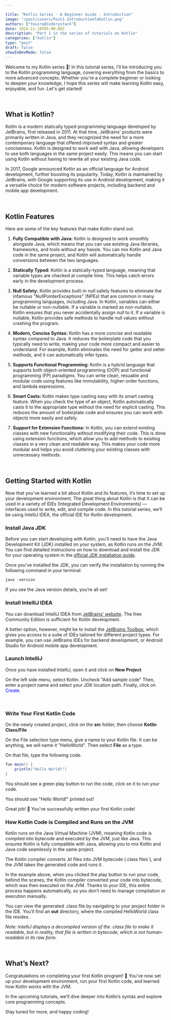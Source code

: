```yaml
---

title: "Kotlin Series - A Beginner Guide - Introduction"
image: "/post/covers/Post1-IntroductionToKotlin.png"
authors: ["Yousra@Coderystack"]
date: 2024-11-10T05:00:00Z
description: "Part 1 in the series of tutorials on Kotlin"
categories: ["kotlin"]
type: "post"
draft: false
showInDevMode: false
---
```


Welcome to my Kotlin series 👋! In this tutorial series, I'll be introducing you to the Kotlin programming language, covering everything from the basics to more advanced concepts.
Whether you're a complete beginner or looking to deepen your knowledge, I hope this series will make learning Kotlin easy, enjoyable, and fun. Let's get started!  

&nbsp;

## What is Kotlin?
Kotlin is a modern statically typed programming language developed by JetBrains, first released in 2011. At that time, JetBrains' products were primarily written in Java, 
and they recognized the need for a more contemporary language that offered improved syntax and greater conciseness. Kotlin is designed to work well with Java, allowing 
developers to use both languages in the same project easily. This means you can start using Kotlin without having to rewrite all your existing Java code. 

In 2017, Google announced Kotlin as an official language for Android development, further boosting its popularity. 
Today, Kotlin is maintained by JetBrains, with Google supporting its use in Android development, making it a versatile choice for modern software projects, including backend and mobile app development.

&nbsp;


## Kotlin Features
Here are some of the key features that make Kotlin stand out:

1. **Fully Compatible with Java:** Kotlin is designed to work smoothly alongside Java, which means that you can use existing Java libraries, frameworks, and tools without any hassle. You can mix Kotlin and Java code in the same project, and Kotlin will automatically handle conversions between the two languages. 

2. **Statically Typed:** Kotlin is a statically-typed language, meaning that variable types are checked at compile time. This helps catch errors early in the development process. 

3. **Null Safety:** Kotlin provides built-in null safety features to eliminate the infamous "NullPointerExceptions" (NPEs) that are common in many programming languages, including Java. In Kotlin, variables can either be nullable or non-nullable. If a variable is marked as non-nullable, Kotlin ensures that you never accidentally assign null to it. If a variable is nullable, Kotlin provides safe methods to handle null values without crashing the program.

4. **Modern, Concise Syntax:** Kotlin has a more concise and readable syntax compared to Java. It reduces the boilerplate code that you typically need to write, making your code more compact and easier to understand. For example, Kotlin eliminates the need for getter and setter methods, and it can automatically infer types.

5. **Supports Functional Programming:** Kotlin is a hybrid language that supports both object-oriented programming (OOP) and functional programming (FP) paradigms. You can write clean, resuable and modular code using features like immutability, higher-order functions, and lambda expressions.  

6. **Smart Casts:** Kotlin makes type casting easy with its smart casting feature. When you check the type of an object, Kotlin automatically casts it to the appropriate type without the need for explicit casting. This reduces the amount of boilerplate code and ensures you can work with objects more easily and safely.


7. **Support for Extension Functions:** In Kotlin, you can extend existing classes with new functionality without modifying their code. This is done using extension functions, which allow you to add methods to existing classes in a very clean and readable way. This makes your code more modular and helps you avoid cluttering your existing classes with unnecessary methods.


&nbsp;


## Getting Started with Kotlin

Now that you’ve learned a bit about Kotlin and its features, it’s time to set up your development environment. The great thing about Kotlin is that it can be used in a variety of IDEs (Integrated Development Environments) — interfaces used to write, edit, and compile code. In this tutorial series, we’ll be using IntelliJ IDEA, the official IDE for Kotlin development.


### Install Java JDK
Before you can start developing with Kotlin, you’ll need to have the Java Development Kit (JDK) installed on your system, as Kotlin runs on the JVM. You can find detailed instructions on how to download and install the JDK for your operating system in the [official JDK installation guide](https://www.oracle.com/java/technologies/downloads/).

Once you've installed the JDK, you can verify the installation by running the following command in your terminal:

```java
java -version
```

If you see the Java version details, you’re all set!


### Install IntelliJ IDEA
You can download IntelliJ IDEA from [JetBrains’ website](https://www.jetbrains.com/idea/download). The free Community Edition is sufficient for Kotlin development.

A better option, however, might be to install the [JetBrains Toolbox](https://www.jetbrains.com/toolbox-app/), which gives you access to a suite of IDEs tailored for different project types. For example, you can use JetBrains IDEs for backend development, or Android Studio for Android mobile app development.


### Launch IntelliJ
Once you have installed IntelliJ, open it and click on **New Project** 
<Picture src="/post/post1/NewProjectIntelliJ.png" alt="NewProjectIntelliJ" width="400" height="350"/>


On the left side menu, select Kotlin.
Uncheck "Add sample code" 
Then, enter a project name and select your JDK location path.
Finally, click on <span style="color: blue;">Create</span>.
<Picture src="/post/post1/NewProjectDetail.png" alt="NewProjectDetail" width="400" height="350"/>


&nbsp;

### Write Your First Kotlin Code
On the newly created project, click on the **src** folder, then choose **Kotlin Class/File** <br/> 
<Picture src="/post/post1/KotlinFirstCode.png" alt="KotlinFirstCode" width="400" height="350"/>


On the File selection type menu, give a name to your Kotlin file. It can be anything, we will name it "HelloWorld". Then select **File** as a type. 
<Picture src="/post/post1/KotlinFirstCodeFileType.png" alt="KotlinFirstCodeFileType" width="400" height="350"/>

On that file, type the following code.

```java title="HelloWorld.kt"
fun main() {
    println("Hello World!")
}
```

You should see a green play button to run the code, click on it to run your code.
<Picture src="/post/post1/PlayButtonRunCode.png" alt="PlayButtonRunCode" width="400" height="350"/>


You should see "Hello World!" printed out!

Great job! 🎉 You've successfully written your first Kotlin code!


### How Kotlin Code is Compiled and Runs on the JVM

Kotlin runs on the Java Virtual Machine (JVM), meaning Kotlin code is compiled into bytecode and executed by the JVM, just like Java. 
This ensures Kotlin is fully compatible with Java, allowing you to mix Kotlin and Java code seamlessly in the same project. 

The Kotlin compiler converts .kt files into JVM bytecode (.class files`), and the JVM takes the generated code and runs it.

In the example above, when you clicked the play button to run your code, behind the scenes, the Kotlin compiler 
converted your code into bytecode, which was then executed on the JVM. Thanks to your IDE, this entire process happens automatically, so you don’t 
need to manage compilation or execution manually.

You can view the generated .class file by navigating to your project folder in the IDE. You’ll find an **out** directory, where the compiled
HelloWorld class file resides.

<Picture src="/post/post1/ByteCode.png" alt="ByteCodeExample" width="600" height="350"/>

*Note: IntelliJ displays a decompiled version of the .class file to make it readable, but in reality, that file is written in bytecode, 
which is not human-readable in its raw form.*


&nbsp;

## What’s Next?
Congratulations on completing your first Kotlin program! 🎉 You've now set up your development environment, run your first Kotlin code, and learned 
how Kotlin works with the JVM.

In the upcoming tutorials, we’ll dive deeper into Kotlin’s syntax and explore core programming concepts.

Stay tuned for more, and happy coding!